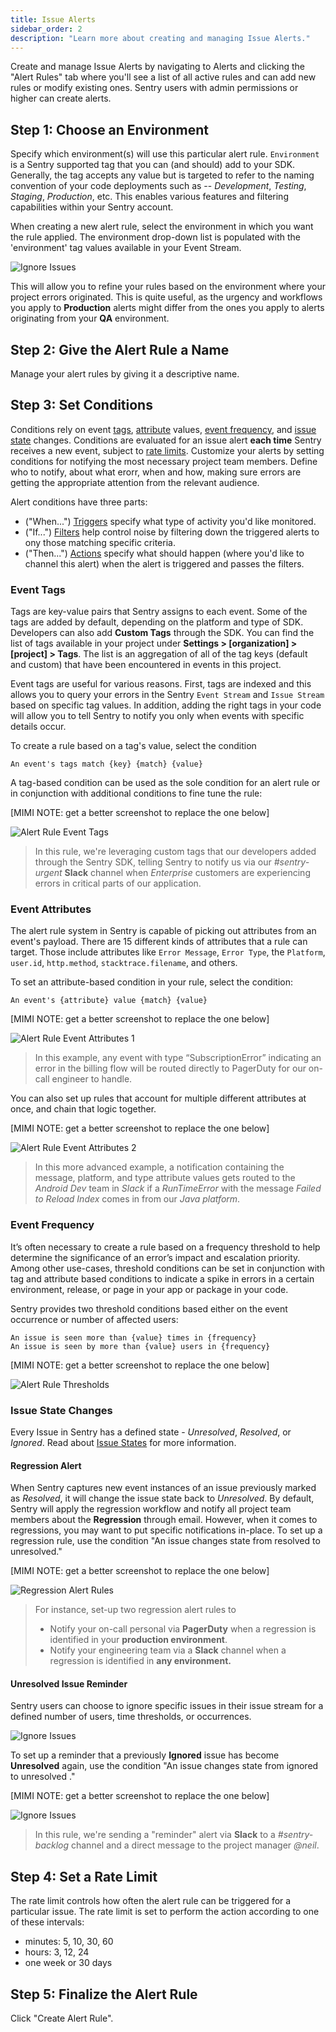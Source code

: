 ```yaml
---
title: Issue Alerts
sidebar_order: 2
description: "Learn more about creating and managing Issue Alerts."
---
```


Create and manage Issue Alerts by navigating to Alerts and clicking the "Alert Rules" tab where you'll see a list of all active rules and can add new rules or modify existing ones. Sentry users with admin permissions or higher can create alerts.

## Step 1: Choose an Environment
Specify which environment(s) will use this particular alert rule. `Environment` is a Sentry supported tag that you can (and should) add to your SDK. Generally, the tag accepts any value but is targeted to refer to the naming convention of your code deployments such as -- _Development_, _Testing_, _Staging_, _Production_, etc. This enables various features and filtering capabilities within your Sentry account.

When creating a new alert rule, select the environment in which you want the rule applied. The environment drop-down list is populated with the 'environment' tag values available in your Event Stream.

![Ignore Issues](alerts_notifications_22.png)

This will allow you to refine your rules based on the environment where your project errors originated. This is quite useful, as the urgency and workflows you apply to **Production** alerts might differ from the ones you apply to alerts originating from your **QA** environment.

## Step 2: Give the Alert Rule a Name
Manage your alert rules by giving it a descriptive name.

## Step 3: Set Conditions
Conditions rely on event [tags](#event-tags), [attribute](#event-attributes) values, [event frequency](#event-frequency), and [issue state](#issue-state-changes) changes. Conditions are evaluated for an issue alert **each time** Sentry receives a new event, subject to [rate limits](/product/alerts-notifications/issue-alerts/#rate-limit). Customize your alerts by setting conditions for notifying the most necessary project team members. Define who to notify, about what erorr, when and how, making sure errors are getting the appropriate attention from the relevant audience.

Alert conditions have three parts:

- ("When...") [Triggers](/product/alerts-notifications/issue-alerts/#triggers) specify what type of activity you'd like monitored.
- ("If...") [Filters](/product/alerts-notifications/issue-alerts/#filters) help control noise by filtering down the triggered alerts to ony those matching specific criteria.
- ("Then...") [Actions](/product/alerts-notifications/issue-alerts/#actions) specify what should happen (where you'd like to channel this alert) when the alert is triggered and passes the filters.

### Event Tags

Tags are key-value pairs that Sentry assigns to each event. Some of the tags are added by default, depending on the platform and type of SDK. Developers can also add **Custom Tags** through the SDK. You can find the list of tags available in your project under **Settings > [organization] > [project] > Tags**. The list is an aggregation of all of the tag keys (default and custom) that have been encountered in events in this project.

Event tags are useful for various reasons. First, tags are indexed and this allows you to query your errors in the Sentry `Event Stream` and `Issue Stream` based on specific tag values. In addition, adding the right tags in your code will allow you to tell Sentry to notify you only when events with specific details occur.

To create a rule based on a tag's value, select the condition

```
An event's tags match {key} {match} {value}
```

A tag-based condition can be used as the sole condition for an alert rule or in conjunction with additional conditions to fine tune the rule:

[MIMI NOTE: get a better screenshot to replace the one below]

![Alert Rule Event Tags](alerts_notifications_11.png)

> In this rule, we're leveraging custom tags that our developers added through the Sentry SDK, telling Sentry to notify us via our _#sentry-urgent_ **Slack** channel when _Enterprise_ customers are experiencing errors in critical parts of our application.

### Event Attributes

The alert rule system in Sentry is capable of picking out attributes from an event's payload. There are 15 different kinds of attributes that a rule can target. Those include attributes like `Error Message`, `Error Type`, the `Platform`, `user.id`, `http.method`, `stacktrace.filename`, and others.

To set an attribute-based condition in your rule, select the condition:

```
An event's {attribute} value {match} {value}
```

[MIMI NOTE: get a better screenshot to replace the one below]

![Alert Rule Event Attributes 1](alerts_notifications_12.png)

> In this example, any event with type “SubscriptionError” indicating an error in the billing flow will be routed directly to PagerDuty for our on-call engineer to handle.

You can also set up rules that account for multiple different attributes at once, and chain that logic together.

[MIMI NOTE: get a better screenshot to replace the one below]

![Alert Rule Event Attributes 2](alerts_notifications_13.png)

> In this more advanced example, a notification containing the message, platform, and type attribute values gets routed to the _Android Dev_ team in _Slack_ if a _RunTimeError_ with the message _Failed to Reload Index_ comes in from our _Java platform_.

### Event Frequency

It’s often necessary to create a rule based on a frequency threshold to help determine the significance of an error’s impact and escalation priority. Among other use-cases, threshold conditions can be set in conjunction with tag and attribute based conditions to indicate a spike in errors in a certain environment, release, or page in your app or package in your code.

Sentry provides two threshold conditions based either on the event occurrence or number of affected users:

```
An issue is seen more than {value} times in {frequency}
An issue is seen by more than {value} users in {frequency}
```

[MIMI NOTE: get a better screenshot to replace the one below]

![Alert Rule Thresholds](alerts_notifications_10.png)

### Issue State Changes

Every Issue in Sentry has a defined state - _Unresolved_, _Resolved_, or _Ignored_. Read about [Issue States](/product/alerts-notifications/notifications/#issue-states) for more information.

#### Regression Alert

When Sentry captures new event instances of an issue previously marked as _Resolved_, it will change the issue state back to _Unresolved_. By default, Sentry will apply the regression workflow and notify all project team members about the **Regression** through email. However, when it comes to regressions, you may want to put specific notifications in-place. To set up a regression rule, use the condition "An issue changes state from resolved to unresolved."

[MIMI NOTE: get a better screenshot to replace the one below]

![Regression Alert Rules](alerts_notifications_06.png)

> For instance, set-up two regression alert rules to
>
> - Notify your on-call personal via **PagerDuty** when a regression is identified in your **production environment**.
> - Notify your engineering team via a **Slack** channel when a regression is identified in **any environment.**

#### Unresolved Issue Reminder

Sentry users can choose to ignore specific issues in their issue stream for a defined number of users, time thresholds, or occurrences.

![Ignore Issues](alerts_notifications_07.png)

To set up a reminder that a previously **Ignored** issue has become **Unresolved** again, use the condition "An issue changes state from ignored to unresolved
."

[MIMI NOTE: get a better screenshot to replace the one below]

![Ignore Issues](alerts_notifications_08.png)

> In this rule, we're sending a "reminder" alert via **Slack** to a _#sentry-backlog_ channel and a direct message to the project manager _@neil_.

## Step 4: Set a Rate Limit
The rate limit controls how often the alert rule can be triggered for a particular issue. The rate limit is set to perform the action according to one of these intervals:

- minutes: 5, 10, 30, 60
- hours: 3, 12, 24
- one week or 30 days

## Step 5: Finalize the Alert Rule
Click "Create Alert Rule".
